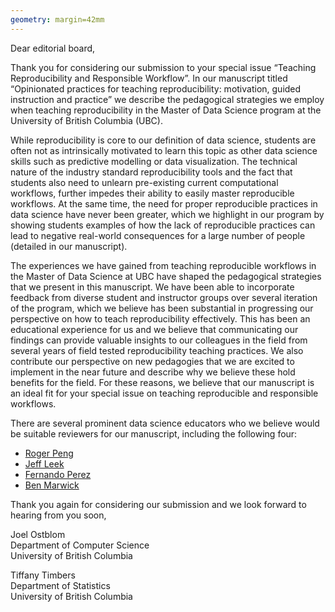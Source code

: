 ```yaml
---
geometry: margin=42mm
---
```


Dear editorial board,

Thank you for considering our submission to your special issue
"Teaching Reproducibility and Responsible Workflow".
In our manuscript titled
"Opinionated practices for teaching reproducibility: motivation, guided instruction and practice"
we describe the pedagogical strategies we employ when teaching reproducibility 
in the Master of Data Science program at the University of British Columbia (UBC).

While reproducibility is core to our definition of data science,
students are often not as intrinsically motivated to learn this topic
as other data science skills such as predictive modelling or data visualization.
The technical nature of the industry standard reproducibility tools
and the fact that students also need to unlearn pre-existing current computational workflows,
further impedes their ability to easily master reproducible workflows.
At the same time,
the need for proper reproducible practices in data science have never been greater,
which we highlight in our program by showing students
examples of how the lack of reproducible practices
can lead to negative real-world consequences for a large number of people
(detailed in our manuscript).

The experiences we have gained
from teaching reproducible workflows
in the Master of Data Science at UBC
have shaped the pedagogical strategies
that we present in this manuscript.
We have been able to incorporate
feedback from diverse student and instructor groups
over several iteration of the program,
which we believe has been substantial in progressing our perspective
on how to teach reproducibility effectively.
This has been an educational experience for us
and we believe that communicating our findings
can provide valuable insights to our colleagues in the field
from several years of field tested reproducibility teaching practices.
We also contribute our perspective on new pedagogies
that we are excited to implement in the near future
and describe why we believe these hold benefits for the field.
For these reasons,
we believe that our manuscript is an ideal fit
for your special issue on teaching reproducible and responsible workflows.

There are several prominent data science educators
who we believe would be suitable reviewers for our manuscript,
including the following four:

- [Roger Peng](https://rdpeng.org/)
- [Jeff Leek](http://jtleek.com/)
- [Fernando Perez](https://bids.berkeley.edu/people/fernando-p%C3%A9rez)
- [Ben Marwick](http://faculty.washington.edu/bmarwick/)

Thank you again for considering our submission and we look forward to hearing from you soon,

\small

Joel Ostblom  
Department of Computer Science  
University of British Columbia

Tiffany Timbers  
Department of Statistics  
University of British Columbia
